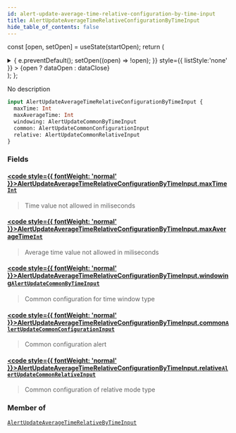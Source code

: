 ```yaml
---
id: alert-update-average-time-relative-configuration-by-time-input
title: AlertUpdateAverageTimeRelativeConfigurationByTimeInput
hide_table_of_contents: false
---
```






const [open, setOpen] = useState(startOpen);
return (
<details {...(open ? { open: true } : {})} className="details" style={{ border:'none', boxShadow:'none', background:'var(--ifm-background-color)' }}>
<summary
onClick={(e) => {
e.preventDefault();
setOpen((open) => !open);
}}
style={{ listStyle:'none' }} >
{open ? dataOpen : dataClose}
</summary>
{open && children}
</details>
);
};

No description

```graphql
input AlertUpdateAverageTimeRelativeConfigurationByTimeInput {
  maxTime: Int
  maxAverageTime: Int
  windowing: AlertUpdateCommonByTimeInput
  common: AlertUpdateCommonConfigurationInput
  relative: AlertUpdateCommonRelativeInput
}
```

### Fields

#### [<code style={{ fontWeight: 'normal' }}>AlertUpdateAverageTimeRelativeConfigurationByTimeInput.<b>maxTime</b></code>](#)<Bullet />[`Int`](/api/scalars/int) <Badge class="badge badge--secondary" text="scalar"/>

> Time value not allowed in miliseconds

#### [<code style={{ fontWeight: 'normal' }}>AlertUpdateAverageTimeRelativeConfigurationByTimeInput.<b>maxAverageTime</b></code>](#)<Bullet />[`Int`](/api/scalars/int) <Badge class="badge badge--secondary" text="scalar"/>

> Average time value not allowed in miliseconds

#### [<code style={{ fontWeight: 'normal' }}>AlertUpdateAverageTimeRelativeConfigurationByTimeInput.<b>windowing</b></code>](#)<Bullet />[`AlertUpdateCommonByTimeInput`](/api/inputs/alert-update-common-by-time-input) <Badge class="badge badge--secondary" text="input"/>

> Common configuration for time window type

#### [<code style={{ fontWeight: 'normal' }}>AlertUpdateAverageTimeRelativeConfigurationByTimeInput.<b>common</b></code>](#)<Bullet />[`AlertUpdateCommonConfigurationInput`](/api/inputs/alert-update-common-configuration-input) <Badge class="badge badge--secondary" text="input"/>

> Common configuration alert

#### [<code style={{ fontWeight: 'normal' }}>AlertUpdateAverageTimeRelativeConfigurationByTimeInput.<b>relative</b></code>](#)<Bullet />[`AlertUpdateCommonRelativeInput`](/api/inputs/alert-update-common-relative-input) <Badge class="badge badge--secondary" text="input"/>

> Common configuration of relative mode type

### Member of

[`AlertUpdateAverageTimeRelativeByTimeInput`](/api/inputs/alert-update-average-time-relative-by-time-input) <Badge class="badge badge--secondary" text="input"/>

